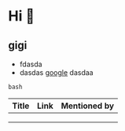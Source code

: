 
<Page>

<Logo />

# Hi :wave:

## gigi

- fdasda
- dasdas [google](https://google.com)
  dasdaa

```
bash
```

| Title | Link | Mentioned by |
| ----- | ---- | ------------ |
|       |      |              |
|       |      |              |
|       |      |              |

</Page>
